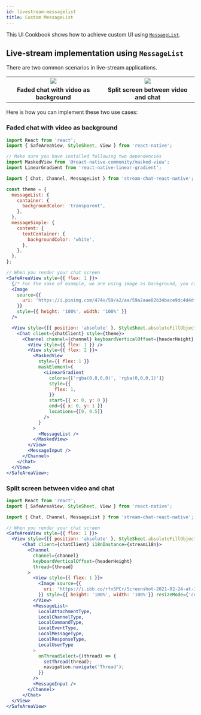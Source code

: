 ```yaml
---
id: livestream-messagelist
title: Custom MessageList
---
```


This UI Cookbook shows how to achieve custom UI using [`MessageList`](../ui-components/message-list.mdx).

## Live-stream implementation using `MessageList`

There are two common scenarios in live-stream applications.

<table>
  <tr>
    <td align='center' width='33%'>
      <img src='https://raw.githubusercontent.com/GetStream/stream-chat-react-native/main/screenshots/cookbook/LivestreamExample1.png' />
    </td>
    <td align='center' width='33%'>
      <img src='https://raw.githubusercontent.com/GetStream/stream-chat-react-native/main/screenshots/cookbook/LivestreamExample2.png' />
    </td>
  </tr>
  <tr></tr>
  <tr>
    <td align='center'>
      <strong>Faded chat with video as background</strong>
    </td>
    <td align='center'>
      <strong>Split screen between video and chat</strong>
    </td>
  </tr>
</table>

Here is how you can implement these two use cases:

### Faded chat with video as background

```jsx
import React from 'react';
import { SafeAreaView, StyleSheet, View } from 'react-native';

// Make sure you have installed following two dependencies
import MaskedView from '@react-native-community/masked-view';
import LinearGradient from 'react-native-linear-gradient';

import { Chat, Channel, MessageList } from 'stream-chat-react-native';

const theme = {
  messageList: {
    container: {
      backgroundColor: 'transparent',
    },
  },
  messageSimple: {
    content: {
      textContainer: {
        backgroundColor: 'white',
      },
    },
  },
};

// When you render your chat screen
<SafeAreaView style={{ flex: 1 }}>
  {/* For the sake of example, we are using image as background, you can replace it with your Video component. */}
  <Image
    source={{
      uri: 'https://i.pinimg.com/474x/59/a2/aa/59a2aae82b34bace9dc4d4df90457a3b.jpg',
    }}
    style={{ height: '100%', width: '100%' }}
  />

  <View style={[{ position: 'absolute' }, StyleSheet.absoluteFillObject]}>
    <Chat client={chatClient} style={theme}>
      <Channel channel={channel} keyboardVerticalOffset={headerHeight} thread={thread}>
        <View style={{ flex: 1 }} />
        <View style={{ flex: 2 }}>
          <MaskedView
            style={{ flex: 1 }}
            maskElement={
              <LinearGradient
                colors={['rgba(0,0,0,0)', 'rgba(0,0,0,1)']}
                style={{
                  flex: 1,
                }}
                start={{ x: 0, y: 0 }}
                end={{ x: 0, y: 1 }}
                locations={[0, 0.5]}
              />
            }
          >
            <MessageList />
          </MaskedView>
        </View>
        <MessageInput />
      </Channel>
    </Chat>
  </View>
</SafeAreaView>;
```

### Split screen between video and chat

```jsx
import React from 'react';
import { SafeAreaView, StyleSheet, View } from 'react-native';

import { Chat, Channel, MessageList } from 'stream-chat-react-native';

// When you render your chat screen
<SafeAreaView style={{ flex: 1 }}>
  <View style={[{ position: 'absolute' }, StyleSheet.absoluteFillObject]}>
      <Chat client={chatClient} i18nInstance={streami18n}>
        <Channel
          channel={channel}
          keyboardVerticalOffset={headerHeight}
          thread={thread}
        >
          <View style={{ flex: 1 }}>
            <Image source={{
              uri: 'https://i.ibb.co/rfx5PCr/Screenshot-2021-02-24-at-14-20-57.png'
            }} style={{ height: '100%', width: '100%'}} resizeMode={'cover'} />
          </View>
          <MessageList<
            LocalAttachmentType,
            LocalChannelType,
            LocalCommandType,
            LocalEventType,
            LocalMessageType,
            LocalResponseType,
            LocalUserType
          >
            onThreadSelect={(thread) => {
              setThread(thread);
              navigation.navigate('Thread');
            }}
          />
          <MessageInput />
        </Channel>
      </Chat>
  </View>
</SafeAreaView>
```
